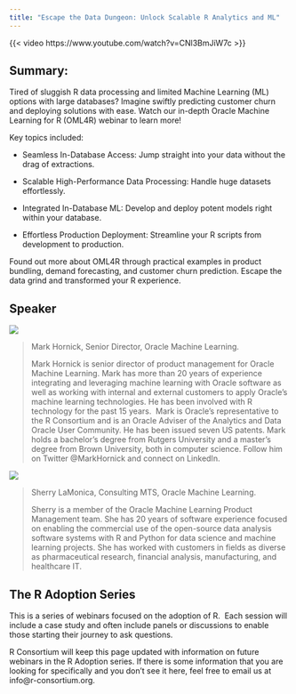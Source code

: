 ---
title: "Escape the Data Dungeon: Unlock Scalable R Analytics and ML"
---

{{< video https://www.youtube.com/watch?v=CNl3BmJiW7c >}}

## **Summary:**

Tired of sluggish R data processing and limited Machine Learning (ML) options with large databases? Imagine swiftly predicting customer churn and deploying solutions with ease. Watch our in-depth Oracle Machine Learning for R (OML4R) webinar to learn more!

Key topics included:

-   Seamless In-Database Access: Jump straight into your data without the drag of extractions.

-   Scalable High-Performance Data Processing: Handle huge datasets effortlessly.

-   Integrated In-Database ML: Develop and deploy potent models right within your database.

-   Effortless Production Deployment: Streamline your R scripts from development to production.

Found out more about OML4R through practical examples in product bundling, demand forecasting, and customer churn prediction. Escape the data grind and transformed your R experience.

## **Speaker**

![](MarkHornick.jpg)

> Mark Hornick, Senior Director, Oracle Machine Learning.
>
> Mark Hornick is senior director of product management for Oracle Machine Learning. Mark has more than 20 years of experience integrating and leveraging machine learning with Oracle software as well as working with internal and external customers to apply Oracle’s machine learning technologies. He has been involved with R technology for the past 15 years.  Mark is Oracle’s representative to the R Consortium and is an Oracle Adviser of the Analytics and Data Oracle User Community. He has been issued seven US patents. Mark holds a bachelor’s degree from Rutgers University and a master’s degree from Brown University, both in computer science. Follow him on Twitter \@MarkHornick and connect on LinkedIn.

![](SherryLaMonica.png)

> Sherry LaMonica, Consulting MTS, Oracle Machine Learning.
>
> Sherry is a member of the Oracle Machine Learning Product Management team. She has 20 years of software experience focused on enabling the commercial use of the open-source data analysis software systems with R and Python for data science and machine learning projects. She has worked with customers in fields as diverse as pharmaceutical research, financial analysis, manufacturing, and healthcare IT.

## **The R Adoption Series**

This is a series of webinars focused on the adoption of R.  Each session will include a case study and often include panels or discussions to enable those starting their journey to ask questions.

R Consortium will keep this page updated with information on future webinars in the R Adoption series. If there is some information that you are looking for specifically and you don’t see it here, feel free to email us at info\@r-consortium.org.
